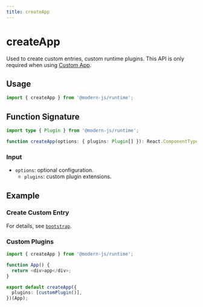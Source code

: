 ```yaml
---
title: createApp
---
```

# createApp

Used to create custom entries, custom runtime plugins. This API is only required when using [Custom App](/guides/concept/entries#自定义-app).

## Usage

```ts
import { createApp } from '@modern-js/runtime';
```

## Function Signature

```ts
import type { Plugin } from '@modern-js/runtime';

function createApp(options: { plugins: Plugin[] }): React.ComponentType<any>;
```

### Input

- `options`: optional configuration.
  - `plugins`: custom plugin extensions.

## Example

### Create Custom Entry

For details, see [`bootstrap`](./bootstrap.mdx).

### Custom Plugins

```ts
import { createApp } from '@modern-js/runtime';

function App() {
  return <div>app</div>;
}

export default createApp({
  plugins: [customPlugin()],
})(App);
```
